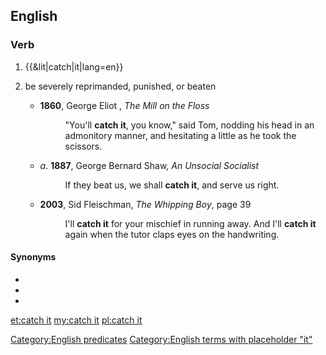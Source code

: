 ==English==

===Verb===
{{en-verb|head=[[catch]] [[it]]|catches it|catching it|caught it}}

# {{&lit|catch|it|lang=en}}
# {{lb|en|idiomatic}} be severely reprimanded, punished, or beaten
#* '''1860''', George Eliot , ''The Mill on the Floss''
#*: "You'll '''catch it''', you know," said Tom, nodding his head in an admonitory manner, and hesitating a little as he took the scissors.
#* ''a''. '''1887''', George Bernard Shaw, ''An Unsocial Socialist''
#*: If they beat us, we shall '''catch it''', and serve us right.
#* '''2003''', Sid Fleischman, ''The Whipping Boy'', page 39
#*: I'll '''catch it''' for your mischief in running away. And I'll '''catch it''' again when the tutor claps eyes on the handwriting.

====Synonyms====
* {{l|en|cop it}}
* {{l|en|catch hell}}
* {{l|en|get it}}

[[Category:English predicates]]
[[Category:English terms with placeholder "it"]]

[[et:catch it]]
[[my:catch it]]
[[pl:catch it]]